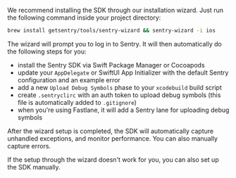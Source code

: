 We recommend installing the SDK through our installation wizard. Just run the following command inside your project directory:

```bash
brew install getsentry/tools/sentry-wizard && sentry-wizard -i ios
```

The wizard will prompt you to log in to Sentry. It will then automatically do the following steps for you:

- install the Sentry SDK via Swift Package Manager or Cocoapods
- update your `AppDelegate` or SwiftUI App Initializer with the default Sentry configuration and an example error
- add a new `Upload Debug Symbols` phase to your `xcodebuild` build script
- create `.sentryclirc` with an auth token to upload debug symbols (this file is automatically added to `.gitignore`)
- when you're using Fastlane, it will add a Sentry lane for uploading debug symbols

After the wizard setup is completed, the SDK will automatically capture unhandled exceptions, and monitor performance.
You can also <PlatformLink to="/usage/">manually capture errors</PlatformLink>.

<Note>

If the setup through the wizard doesn't work for you, you can also <PlatformLink to="/manual-setup/">set up the SDK manually</PlatformLink>.

</Note>
